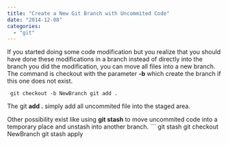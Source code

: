 ```yaml
---
title: "Create a New Git Branch with Uncommited Code"
date: "2014-12-08"
categories: 
  - "git"
---
```


If you started doing some code modification but you realize that you should have done these modifications in a branch instead of directly into the branch you did the modification, you can move all files into a new branch. The command is checkout with the parameter **-b** which create the branch if this one does not exist.

``` 
 git checkout -b NewBranch git add . 
``` 

The git **add .** simply add all uncommited file into the staged area.

Other possibility exist like using **git stash** to move uncommited code into a temporary place and unstash into another branch. ``` 
 git stash git checkout NewBranch git stash apply 
``` 
